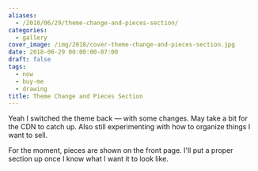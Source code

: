 ```yaml
---
aliases:
  - /2018/06/29/theme-change-and-pieces-section/
categories:
  - gallery
cover_image: /img/2018/cover-theme-change-and-pieces-section.jpg
date: 2018-06-29 00:00:00-07:00
draft: false
tags:
  - now
  - buy-me
  - drawing
title: Theme Change and Pieces Section
---
```


Yeah I switched the theme back — with some changes. May take a bit for the CDN to catch up. Also still
experimenting with how to organize things I want to sell.

For the moment, pieces are shown on the front page. I'll put a proper section up once I know what I want it to
look like.
